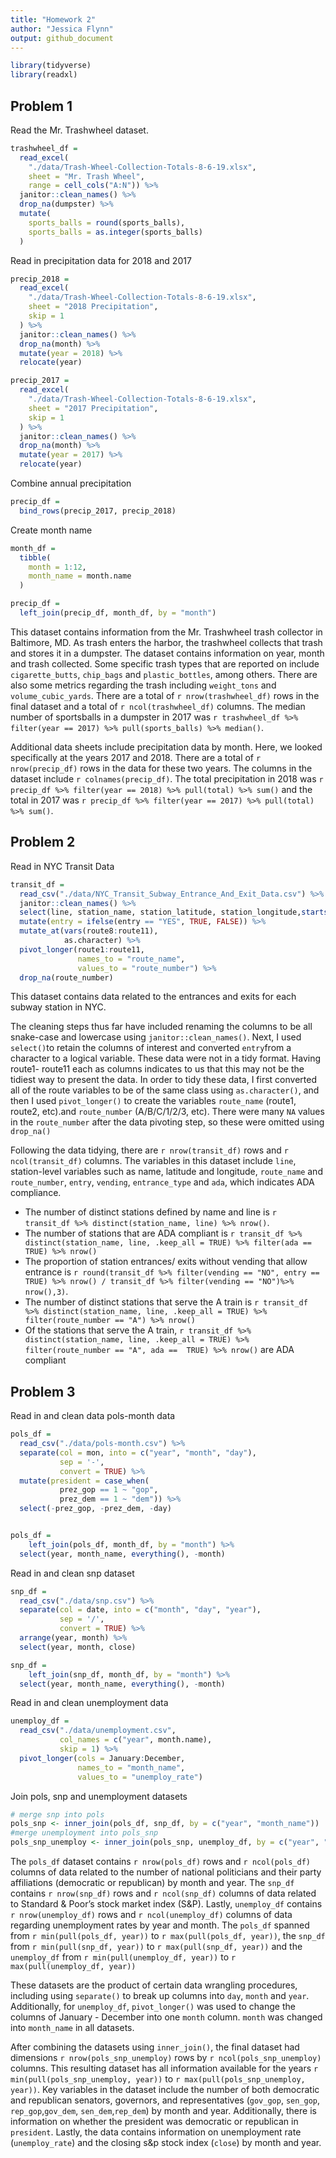 ```yaml
---
title: "Homework 2"
author: "Jessica Flynn"
output: github_document
---
```


```r
library(tidyverse)
library(readxl)
```

## Problem 1 

Read the Mr. Trashwheel dataset. 
```r
trashwheel_df = 
  read_excel(
    "./data/Trash-Wheel-Collection-Totals-8-6-19.xlsx",
    sheet = "Mr. Trash Wheel",
    range = cell_cols("A:N")) %>% 
  janitor::clean_names() %>% 
  drop_na(dumpster) %>% 
  mutate( 
    sports_balls = round(sports_balls),
    sports_balls = as.integer(sports_balls)
  )
```

Read in precipitation data for 2018 and 2017
```r
precip_2018 = 
  read_excel(
    "./data/Trash-Wheel-Collection-Totals-8-6-19.xlsx",
    sheet = "2018 Precipitation", 
    skip = 1
  ) %>% 
  janitor::clean_names() %>% 
  drop_na(month) %>% 
  mutate(year = 2018) %>% 
  relocate(year)

precip_2017 = 
  read_excel(
    "./data/Trash-Wheel-Collection-Totals-8-6-19.xlsx",
    sheet = "2017 Precipitation", 
    skip = 1
  ) %>% 
  janitor::clean_names() %>% 
  drop_na(month) %>% 
  mutate(year = 2017) %>% 
  relocate(year)

```


Combine annual precipitation
```r
precip_df = 
  bind_rows(precip_2017, precip_2018)

``` 

Create month name 
```r

month_df = 
  tibble( 
    month = 1:12, 
    month_name = month.name
  )

precip_df = 
  left_join(precip_df, month_df, by = "month")

```

This dataset contains information from the Mr. Trashwheel trash collector in Baltimore, MD. As trash enters the harbor, the trashwheel collects that trash and stores it in a dumpster. The dataset contains information on year, month and trash collected. Some specific trash types that are reported on include `cigarette_butts`, `chip_bags` and `plastic_bottles`, among others. There are also some metrics regarding the trash including `weight_tons` and `volume_cubic_yards`. There are a total of `r nrow(trashwheel_df)` rows in the final dataset and a total of `r ncol(trashwheel_df)` columns. The median number of sportsballs in a dumpster in 2017 was `r trashwheel_df %>% filter(year == 2017) %>% pull(sports_balls) %>% median()`.

Additional data sheets include precipitation data by month. Here, we looked specifically at the years 2017 and 2018. There are a total of `r nrow(precip_df)` rows in the data for these two years. The columns in the dataset include `r colnames(precip_df)`. The total precipitation in 2018 was `r precip_df %>% filter(year == 2018) %>% pull(total) %>% sum()` and the total in 2017 was  `r precip_df %>% filter(year == 2017) %>% pull(total) %>% sum()`.

## Problem 2 

Read in NYC Transit Data
```r
transit_df = 
  read_csv("./data/NYC_Transit_Subway_Entrance_And_Exit_Data.csv") %>% 
  janitor::clean_names() %>% 
  select(line, station_name, station_latitude, station_longitude,starts_with("route"),entry, vending, entrance_type, ada) %>% 
  mutate(entry = ifelse(entry == "YES", TRUE, FALSE)) %>% 
  mutate_at(vars(route8:route11),
            as.character) %>% 
  pivot_longer(route1:route11, 
               names_to = "route_name", 
               values_to = "route_number") %>% 
  drop_na(route_number)

```


This dataset contains data related to the entrances and exits for each subway station in NYC. 

The cleaning steps thus far have included renaming the columns to be all snake-case and lowercase using `janitor::clean_names()`. Next, I used `select()`to retain the columns of interest and converted `entry`from a character to a logical variable. These data were not in a tidy format. Having route1- route11 each as columns indicates to us that this may not be the tidiest way to present the data. In order to tidy these data, I first converted all of the route variables to be of the same class using `as.character()`, and then I used `pivot_longer()` to create the variables `route_name` (route1, route2, etc).and `route_number` (A/B/C/1/2/3, etc). There were many `NA` values in the `route_number` after the data pivoting step, so these were omitted using `drop_na()`


Following the data tidying, there are `r nrow(transit_df)` rows and `r ncol(transit_df)` columns. The variables in this dataset include `line`, station-level variables such as name, latitude and longitude, `route_name` and `route_number`, `entry`, `vending`, `entrance_type` and `ada`, which indicates ADA compliance. 


* The number of distinct stations defined by name and line is `r transit_df %>% distinct(station_name, line) %>% nrow()`. 
* The number of stations that are ADA compliant is 
`r transit_df %>% distinct(station_name, line, .keep_all = TRUE) %>% filter(ada == TRUE) %>% nrow()`
* The proportion of station entrances/ exits without vending that allow entrance is `r round(transit_df %>% filter(vending == "NO", entry == TRUE) %>% nrow() / transit_df %>% filter(vending == "NO")%>% nrow(),3)`.
* The number of distinct stations that serve the A train is `r transit_df %>% distinct(station_name, line, .keep_all = TRUE) %>% filter(route_number == "A") %>% nrow()`
* Of the stations that serve the A train, `r transit_df %>% distinct(station_name, line, .keep_all = TRUE) %>% filter(route_number == "A", ada ==  TRUE) %>% nrow()` are ADA compliant

## Problem 3 

Read in and clean data pols-month data
```r
pols_df = 
  read_csv("./data/pols-month.csv") %>% 
  separate(col = mon, into = c("year", "month", "day"), 
           sep = '-', 
           convert = TRUE) %>% 
  mutate(president = case_when(
           prez_gop == 1 ~ "gop",
           prez_dem == 1 ~ "dem")) %>% 
  select(-prez_gop, -prez_dem, -day)


pols_df =
	left_join(pols_df, month_df, by = "month") %>% 
  select(year, month_name, everything(), -month)

```

Read in and clean snp dataset
```r
snp_df = 
  read_csv("./data/snp.csv") %>% 
  separate(col = date, into = c("month", "day", "year"), 
           sep = '/', 
           convert = TRUE) %>%
  arrange(year, month) %>% 
  select(year, month, close)

snp_df =
	left_join(snp_df, month_df, by = "month") %>% 
  select(year, month_name, everything(), -month)

```

Read in and clean unemployment data
```r
unemploy_df = 
  read_csv("./data/unemployment.csv", 
           col_names = c("year", month.name), 
           skip = 1) %>%
  pivot_longer(cols = January:December,
               names_to = "month_name",
               values_to = "unemploy_rate")
```

Join pols, snp and unemployment datasets
```r
# merge snp into pols
pols_snp <- inner_join(pols_df, snp_df, by = c("year", "month_name"))
#merge unemployment into pols_snp
pols_snp_unemploy <- inner_join(pols_snp, unemploy_df, by = c("year", "month_name"))

```


The `pols_df` dataset contains `r nrow(pols_df)` rows and `r ncol(pols_df)` columns of data related to the number of national politicians and their party affiliations (democratic or republican)  by month and year. The `snp_df` contains `r nrow(snp_df)` rows and `r ncol(snp_df)` columns of data related to  Standard & Poor’s stock market index (S&P). Lastly, `unemploy_df` contains `r nrow(unemploy_df)` rows and `r ncol(unemploy_df)` columns of data regarding unemployment rates by year and month. The `pols_df` spanned from `r min(pull(pols_df, year))` to `r max(pull(pols_df, year))`, the `snp_df` from `r min(pull(snp_df, year))` to `r max(pull(snp_df, year))` and the `unemploy_df` from `r min(pull(unemploy_df, year))` to `r max(pull(unemploy_df, year))`

These datasets are the product of certain data wrangling procedures, including using `separate()` to break up columns into `day`, `month` and `year`. Additionally, for `unemploy_df`, `pivot_longer()` was used to change the columns of January - December into one `month` column. `month` was changed into `month_name` in all datasets. 

After combining the datasets using `inner_join()`, the final dataset had dimensions `r nrow(pols_snp_unemploy)` rows by `r ncol(pols_snp_unemploy)` columns. This resulting dataset has all information available for the years `r min(pull(pols_snp_unemploy, year))`  to `r max(pull(pols_snp_unemploy, year))`. Key variables in the dataset include the number of both democratic and republican senators, governors, and representatives (`gov_gop`, `sen_gop`, `rep_gop`,`gov_dem`, `sen_dem`,`rep_dem`) by month and year. Additionally, there is information on whether the president was democratic or republican in `president`. Lastly, the data contains information on unemployment rate (`unemploy_rate`) and the closing s&p stock index (`close`) by month and year. 

